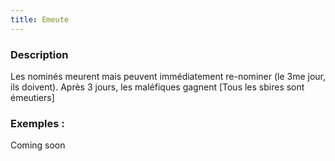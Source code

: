 ```yaml
---
title: Emeute
---
```



<Role EMEUTE header />

### Description

Les nominés meurent mais peuvent immédiatement re-nominer (le 3me jour, ils doivent). Après 3 jours, les maléfiques gagnent [Tous les sbires sont émeutiers]

### Exemples :

Coming soon